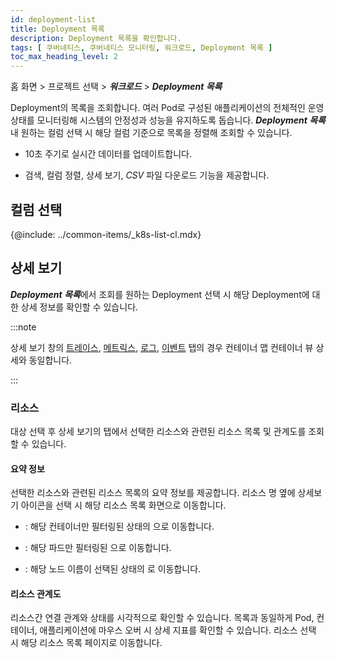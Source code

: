 ```yaml
---
id: deployment-list
title: Deployment 목록
description: Deployment 목록을 확인합니다.
tags: [ 쿠버네티스, 쿠버네티스 모니터링, 워크로드, Deployment 목록 ]
toc_max_heading_level: 2
---
```


홈 화면 > 프로젝트 선택 > ***워크로드*** > ***Deployment 목록***

Deployment의 목록을 조회합니다. 여러 Pod로 구성된 애플리케이션의 전체적인 운영 상태를 모니터링해 시스템의 안정성과 성능을 유지하도록 돕습니다. ***Deployment 목록*** 내 원하는 컬럼 선택 시 해당 컬럼 기준으로 목록을 정렬해 조회할 수 있습니다.

<ImgLang img='k8s-deployment-list.png' desc='Deployment 목록' />

* 10초 주기로 실시간 데이터를 업데이트합니다.

* 검색, 컬럼 정렬, 상세 보기, *CSV* 파일 다운로드 기능을 제공합니다.

## 컬럼 선택 

{@include: ../common-items/_k8s-list-cl.mdx}

## 상세 보기 

***Deployment 목록***에서 조회를 원하는 Deployment 선택 시 해당 Deployment에 대한 상세 정보를 확인할 수 있습니다.

:::note 

상세 보기 창의 [트레이스](container-map-trace), [메트릭스](container-map-metrics), [로그](container-map-log), [이벤트](container-map-event) 탭의 경우 컨테이너 맵 컨테이너 뷰 상세와 동일합니다.

:::

### 리소스 

대상 선택 후 상세 보기의 <Cmdname sid="resource" className="uitext" /> 탭에서 선택한 리소스와 관련된 리소스 목록 및 관계도를 조회할 수 있습니다. 

<ImgLang img='k8s-pod-list-detail.png' desc='Pod 목록 상세 ' />

#### 요약 정보

선택한 리소스와 관련된 리소스 목록의 요약 정보를 제공합니다. 리소스 명 옆에 상세보기 아이콘을 선택 시 해당 리소스 목록 화면으로 이동합니다. 

* <Cmdname sid="container" className="uitext" />: 해당 컨테이너만 필터링된 상태의 <Cmdname sid="container_list" className="uitext" />으로 이동합니다. 

* <Cmdname sid="podName" className="uitext" />: 해당 파드만 필터링된 <Cmdname sid="podList" className="uitext" />으로 이동합니다. 

* <Cmdname sid="node" className="uitext" />: 해당 노드 이름이 선택된 상태의 <Cmdname sid="node_detail" className="uitext" />로 이동합니다. 

#### 리소스 관계도 

리소스간 연결 관계와 상태를 시각적으로 확인할 수 있습니다. 목록과 동일하게 Pod, 컨테이너, 애플리케이션에 마우스 오버 시 상세 지표를 확인할 수 있습니다. 리소스 선택 시 해당 리소스 목록 페이지로 이동합니다.

